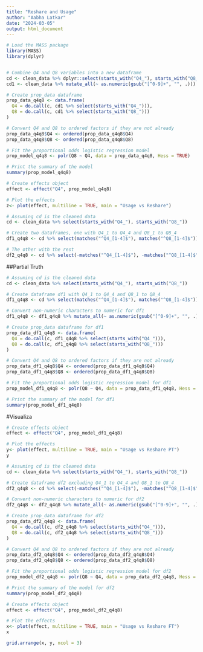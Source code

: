 ```yaml
---
title: "Reshare and Usage"
author: "Aabha Latkar"
date: "2024-03-05"
output: html_document
---
```


```r
# Load the MASS package
library(MASS)
library(dplyr)


# Combine Q4 and Q8 variables into a new dataframe
cd <- clean_data %>% dplyr::select(starts_with("Q4_"), starts_with("Q8_"))
cd1 <- clean_data %>% mutate_all(~ as.numeric(gsub("[^0-9]+", "", .)))

# Create prop_data dataframe
prop_data_q4q8 <- data.frame(
  Q4 = do.call(c, cd1 %>% select(starts_with("Q4_"))),
  Q8 = do.call(c, cd1 %>% select(starts_with("Q8_")))
)

# Convert Q4 and Q8 to ordered factors if they are not already
prop_data_q4q8$Q4 <- ordered(prop_data_q4q8$Q4)
prop_data_q4q8$Q8 <- ordered(prop_data_q4q8$Q8)

# Fit the proportional odds logistic regression model
prop_model_q4q8 <- polr(Q8 ~ Q4, data = prop_data_q4q8, Hess = TRUE)

# Print the summary of the model
summary(prop_model_q4q8)

```

```r
# Create effects object
effect <- effect("Q4", prop_model_q4q8)

# Plot the effects
z<- plot(effect, multiline = TRUE, main = "Usage vs Reshare")
```



```r
# Assuming cd is the cleaned data
cd <- clean_data %>% select(starts_with("Q4_"), starts_with("Q8_"))

# Create two dataframes, one with Q4_1 to Q4_4 and Q8_1 to Q8_4
df1_q4q8 <- cd %>% select(matches("^Q4_[1-4]$"), matches("^Q8_[1-4]$"))

# The other with the rest
df2_q4q8 <- cd %>% select(-matches("^Q4_[1-4]$"), -matches("^Q8_[1-4]$"))

```

##Partial Truth
```r
# Assuming cd is the cleaned data
cd <- clean_data %>% select(starts_with("Q4_"), starts_with("Q8_"))

# Create dataframe df1 with Q4_1 to Q4_4 and Q8_1 to Q8_4
df1_q4q8 <- cd %>% select(matches("^Q4_[1-4]$"), matches("^Q8_[1-4]$"))

# Convert non-numeric characters to numeric for df1
df1_q4q8 <- df1_q4q8 %>% mutate_all(~ as.numeric(gsub("[^0-9]+", "", .)))

# Create prop_data dataframe for df1
prop_data_df1_q4q8 <- data.frame(
  Q4 = do.call(c, df1_q4q8 %>% select(starts_with("Q4_"))),
  Q8 = do.call(c, df1_q4q8 %>% select(starts_with("Q8_")))
)

# Convert Q4 and Q8 to ordered factors if they are not already
prop_data_df1_q4q8$Q4 <- ordered(prop_data_df1_q4q8$Q4)
prop_data_df1_q4q8$Q8 <- ordered(prop_data_df1_q4q8$Q8)

# Fit the proportional odds logistic regression model for df1
prop_model_df1_q4q8 <- polr(Q8 ~ Q4, data = prop_data_df1_q4q8, Hess = TRUE)

# Print the summary of the model for df1
summary(prop_model_df1_q4q8)

```

#Visualiza
```r
# Create effects object
effect <- effect("Q4", prop_model_df1_q4q8)

# Plot the effects
y<- plot(effect, multiline = TRUE, main = "Usage vs Reshare PT")
y
```


```r
# Assuming cd is the cleaned data
cd <- clean_data %>% select(starts_with("Q4_"), starts_with("Q8_"))

# Create dataframe df2 excluding Q4_1 to Q4_4 and Q8_1 to Q8_4
df2_q4q8 <- cd %>% select(-matches("^Q4_[1-4]$"), -matches("^Q8_[1-4]$"))

# Convert non-numeric characters to numeric for df2
df2_q4q8 <- df2_q4q8 %>% mutate_all(~ as.numeric(gsub("[^0-9]+", "", .)))

# Create prop_data dataframe for df2
prop_data_df2_q4q8 <- data.frame(
  Q4 = do.call(c, df2_q4q8 %>% select(starts_with("Q4_"))),
  Q8 = do.call(c, df2_q4q8 %>% select(starts_with("Q8_")))
)

# Convert Q4 and Q8 to ordered factors if they are not already
prop_data_df2_q4q8$Q4 <- ordered(prop_data_df2_q4q8$Q4)
prop_data_df2_q4q8$Q8 <- ordered(prop_data_df2_q4q8$Q8)

# Fit the proportional odds logistic regression model for df2
prop_model_df2_q4q8 <- polr(Q8 ~ Q4, data = prop_data_df2_q4q8, Hess = TRUE)

# Print the summary of the model for df2
summary(prop_model_df2_q4q8)

```

```r
# Create effects object
effect <- effect("Q4", prop_model_df2_q4q8)

# Plot the effects
x<- plot(effect, multiline = TRUE, main = "Usage vs Reshare FT")
x
```
```r
grid.arrange(x, y, ncol = 3)
```





